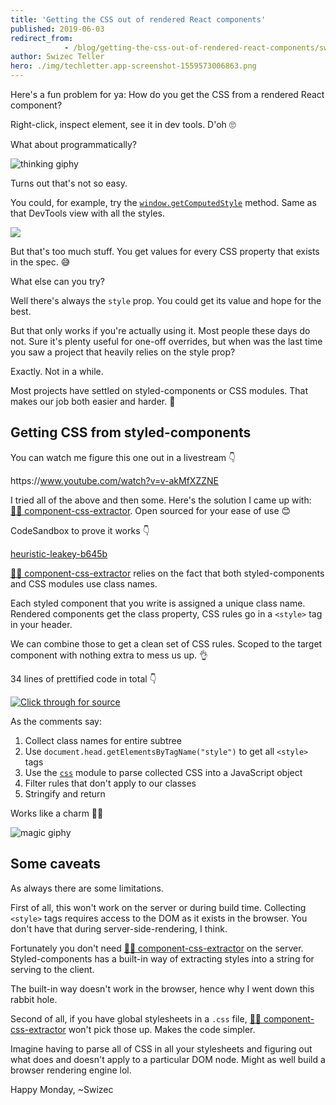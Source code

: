 ```yaml
---
title: 'Getting the CSS out of rendered React components'
published: 2019-06-03
redirect_from: 
            - /blog/getting-the-css-out-of-rendered-react-components/swizec/9108
author: Swizec Teller
hero: ./img/techletter.app-screenshot-1559573006863.png
---
```

Here's a fun problem for ya: How do you get the CSS from a rendered React component?





Right-click, inspect element, see it in dev tools. D'oh 🙄



What about programmatically?



![thinking giphy](./img/media-kPtv3UIPrv36cjxqLs-giphy.gif)



Turns out that's not so easy.



You could, for example, try the [`window.getComputedStyle`](https://developer.mozilla.org/en-US/docs/Web/API/Window/getComputedStyle) method. Same as that DevTools view with all the styles.



![](./img/JQoQAck.gif)



But that's too much stuff. You get values for every CSS property that exists in the spec. 😅



What else can you try?



Well there's always the `style` prop. You could get its value and hope for the best.



But that only works if you're actually using it. Most people these days do not. Sure it's plenty useful for one-off overrides, but when was the last time you saw a project that heavily relies on the style prop?



Exactly. Not in a while.



Most projects have settled on styled-components or CSS modules. That makes our job both easier and harder. 🤨



## Getting CSS from styled-components



You can watch me figure this one out in a livestream 👇



https&#x3A;//www.youtube.com/watch?v=v-akMfXZZNE



I tried all of the above and then some. Here's the solution I came up with: [👨‍🎨 component-css-extractor](https://github.com/Swizec/component-css-extractor). Open sourced for your ease of use 😊



CodeSandbox to prove it works 👇



[heuristic-leakey-b645b](https://codesandbox.io/embed/heuristic-leakey-b645b?fontsize=14)



[👨‍🎨 component-css-extractor](https://github.com/Swizec/component-css-extractor) relies on the fact that both styled-components and CSS modules use class names.



Each styled component that you write is assigned a unique class name. Rendered components get the class property, CSS rules go in a `<style>` tag in your header.



We can combine those to get a clean set of CSS rules. Scoped to the target component with nothing extra to mess us up. 👌



34 lines of prettified code in total 👇



[![Click through for source](./img/techletter.app-screenshot-1559573006863.png)](https://carbon.now.sh/?bg=rgba(255,255,255,1)&t=seti&l=javascript&ds=true&wc=true&wa=true&pv=48px&ph=32px&ln=false&code=\import%20css%20from%20%22css%22%3B%0A%0Afunction%20getClassNames(node)%20%7B%0A%20%20%20%20return%20%5B%0A%20%20%20%20%20%20%20%20node.className%2C%0A%20%20%20%20%20%20%20%20...Array.from(node.children).map(getClassNames)%0A%20%20%20%20%5D.flat()%3B%0A%7D%0A%0Aexport%20default%20function%20extractCSS(node)%20%7B%0A%20%20%20%20%2F%2F%20Collect%20class%20names%20for%20a%20DOM%20subtree%0A%20%20%20%20%2F%2F%20Works%20for%20styled-components%20and%20CSS%20modules%20(anything%20based%20on%20CSS%20classes)%0A%20%20%20%20const%20classNames%20%3D%20getClassNames(node)%0A%20%20%20%20%20%20%20%20.map(name%20%3D%3E%20name.split(%22%20%22))%0A%20%20%20%20%20%20%20%20.flat()%0A%20%20%20%20%20%20%20%20.map(name%20%3D%3E%20%60.%24%7Bname%7D%60)%3B%0A%0A%20%20%20%20%2F%2F%20Gets%20embedded%20CSS%20for%20the%20entire%20page%0A%20%20%20%20const%20cssStyles%20%3D%20Array.from(document.head.getElementsByTagName(%22style%22))%0A%20%20%20%20%20%20%20%20.map(style%20%3D%3E%20style.innerHTML)%0A%20%20%20%20%20%20%20%20.join(%22%22)%3B%0A%0A%20%20%20%20%2F%2F%20Filters%20CSS%20for%20our%20classes%0A%20%20%20%20const%20parsedCSS%20%3D%20css.parse(cssStyles)%3B%0A%20%20%20%20parsedCSS.stylesheet.rules%20%3D%20parsedCSS.stylesheet.rules%0A%20%20%20%20%20%20%20%20.filter(rule%20%3D%3E%20rule.type%20%3D%3D%3D%20%22rule%22)%0A%20%20%20%20%20%20%20%20.filter(rule%20%3D%3E%0A%20%20%20%20%20%20%20%20%20%20%20%20rule.selectors.some(selector%20%3D%3E%0A%20%20%20%20%20%20%20%20%20%20%20%20%20%20%20%20classNames.some(name%20%3D%3E%20name%20%3D%3D%3D%20selector)%0A%20%20%20%20%20%20%20%20%20%20%20%20)%0A%20%20%20%20%20%20%20%20)%3B%0A%0A%20%20%20%20return%20css.stringify(parsedCSS)%3B%0A%7D)



As the comments say:



1. Collect class names for entire subtree
2. Use `document.head.getElementsByTagName("style")` to get all `<style>` tags
3. Use the [`css`](https://github.com/reworkcss/css) module to parse collected CSS into a JavaScript object
4. Filter rules that don't apply to our classes
5. Stringify and return



Works like a charm 👨‍🎨



![magic giphy](./img/media-12NUbkX6p4xOO4-giphy.gif)



## Some caveats



As always there are some limitations.



First of all, this won't work on the server or during build time. Collecting `<style>` tags requires access to the DOM as it exists in the browser. You don't have that during server-side-rendering, I think.



Fortunately you don't need [👨‍🎨 component-css-extractor](https://github.com/Swizec/component-css-extractor) on the server. Styled-components has a built-in way of extracting styles into a string for serving to the client.



The built-in way doesn't work in the browser, hence why I went down this rabbit hole.



Second of all, if you have global stylesheets in a `.css` file, [👨‍🎨 component-css-extractor](https://github.com/Swizec/component-css-extractor) won't pick those up. Makes the code simpler.



Imagine having to parse all of CSS in all your stylesheets and figuring out what does and doesn't apply to a particular DOM node. Might as well build a browser rendering engine lol.



Happy Monday, ~Swizec